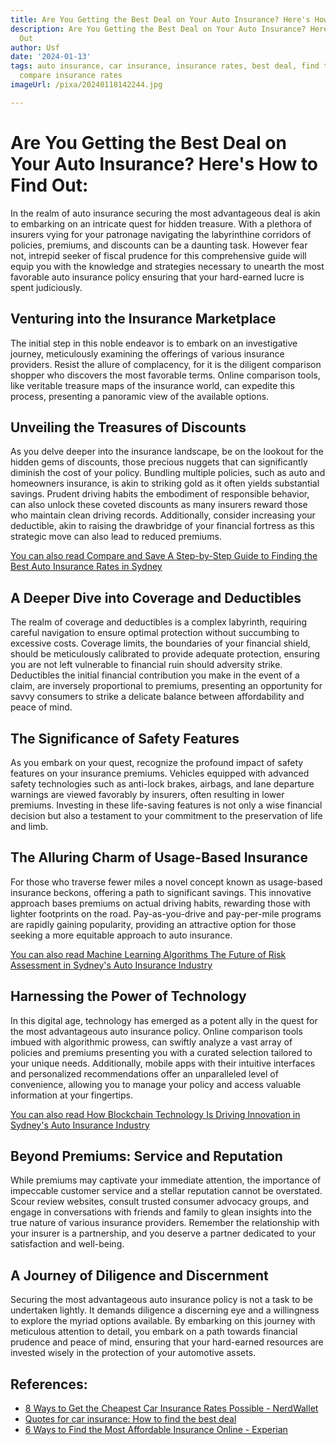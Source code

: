 ```yaml
---
title: Are You Getting the Best Deal on Your Auto Insurance? Here's How to Find Out
description: Are You Getting the Best Deal on Your Auto Insurance? Here's How to Find
  Out
author: Usf
date: '2024-01-13'
tags: auto insurance, car insurance, insurance rates, best deal, find the best deal,
  compare insurance rates
imageUrl: /pixa/20240118142244.jpg

---
```

# **Are You Getting the Best Deal on Your Auto Insurance? Here's How to Find Out:**

In the realm of auto insurance securing the most advantageous deal is akin to  embarking on an intricate  quest for hidden  treasure. With a plethora  of  insurers vying for your  patronage navigating the labyrinthine  corridors of policies, premiums, and discounts can be a daunting task. However fear  not, intrepid seeker of fiscal prudence for  this comprehensive guide  will equip you with the knowledge  and strategies necessary to unearth the most favorable auto insurance policy ensuring that your hard-earned lucre is spent judiciously.


## **Venturing into the Insurance Marketplace**

The  initial step in this noble endeavor is to  embark on an investigative journey, meticulously examining the offerings  of various insurance providers. Resist the allure of complacency, for it is the diligent comparison shopper who  discovers the most favorable terms. Online comparison  tools, like veritable treasure maps of the insurance world, can expedite this process, presenting a panoramic view of the available options.


## **Unveiling the Treasures  of  Discounts**

As you delve deeper into the insurance landscape, be on the lookout for the hidden gems of discounts, those precious nuggets that can significantly diminish  the cost of your policy. Bundling multiple policies, such as auto and  homeowners insurance, is akin to striking gold as it often  yields substantial savings. Prudent driving habits the embodiment of responsible behavior, can also unlock  these coveted  discounts as many insurers reward those who maintain clean driving records. Additionally, consider  increasing your deductible, akin  to raising the drawbridge  of your financial fortress as this strategic move can also  lead  to reduced premiums.


[You can also read Compare and Save A  Step-by-Step Guide to Finding the Best Auto Insurance Rates in  Sydney](Compare%20and%20Save%20A%20Step-by-Step%20Guide%20to%20Finding%20the%20Best%20Auto%20Insurance%20Rates%20in%20Sydney)


## **A Deeper Dive into Coverage and Deductibles**

The realm of coverage and deductibles is a complex labyrinth,  requiring careful navigation  to ensure optimal protection without  succumbing to excessive costs. Coverage limits, the  boundaries of your financial shield, should be meticulously calibrated to provide adequate protection, ensuring you are not left vulnerable to financial ruin should adversity strike. Deductibles  the initial financial contribution  you make in the  event of a claim, are inversely proportional to premiums,  presenting  an opportunity for savvy consumers to  strike a delicate balance between affordability and peace of mind.


## **The Significance of Safety Features**

As you embark on your quest, recognize the profound impact of safety features on your insurance premiums. Vehicles equipped with advanced safety  technologies such as anti-lock brakes, airbags, and lane departure warnings are  viewed  favorably  by insurers, often resulting in  lower premiums. Investing in these life-saving features  is not only a wise  financial decision but also a testament to your commitment to the preservation of life and limb.


##  **The Alluring Charm of Usage-Based Insurance**

For those who traverse  fewer miles  a novel concept  known as usage-based insurance beckons, offering a path to significant savings. This innovative approach bases premiums on actual driving habits, rewarding  those with lighter footprints on the road. Pay-as-you-drive and pay-per-mile programs are rapidly gaining popularity,  providing an attractive option for those seeking a more equitable approach to auto insurance.


[You can also  read Machine Learning Algorithms The  Future of Risk Assessment in  Sydney's Auto  Insurance Industry](Machine%20Learning%20Algorithms%20The%20Future%20of%20Risk%20Assessment%20in%20Sydney%27s%20Auto%20Insurance%20Industry)


## **Harnessing the Power of Technology**

In this digital age, technology has emerged as a potent ally in the quest for the most advantageous auto insurance policy.  Online comparison tools imbued with  algorithmic prowess, can swiftly analyze a vast array  of policies and premiums presenting you with  a curated  selection tailored to your  unique needs. Additionally, mobile apps  with their intuitive interfaces and personalized recommendations offer an unparalleled level of convenience, allowing you to manage your policy and access valuable information at your fingertips.


[You can also read How Blockchain Technology Is Driving Innovation in Sydney's Auto Insurance Industry](How%20Blockchain%20Technology%20Is%20Driving%20Innovation%20in%20Sydney%27s%20Auto%20Insurance%20Industry)


## **Beyond Premiums: Service and Reputation**

While premiums may captivate your immediate attention, the importance of impeccable customer service and a stellar reputation cannot be overstated. Scour review websites, consult trusted consumer advocacy groups, and engage  in conversations  with friends and family to glean insights into the true nature of  various insurance providers. Remember the relationship with  your insurer is a partnership, and you deserve a partner dedicated to your satisfaction and well-being.


##  **A Journey of Diligence and Discernment**

Securing the most  advantageous auto insurance policy is not a task to be undertaken lightly. It demands  diligence a discerning  eye and a willingness to explore the myriad  options available. By embarking on this journey with meticulous attention to detail, you  embark on a path towards financial prudence and peace of mind, ensuring that  your hard-earned resources are invested wisely in the protection of your automotive  assets.

## References:
- [8 Ways to Get the Cheapest Car Insurance Rates Possible - NerdWallet](https://www.nerdwallet.com/article/insurance/auto/ways-to-get-cheapest-car-insurance)
- [Quotes for car insurance: How to find the best deal](https://www.insurancebusinessmag.com/us/guides/quotes-for-car-insurance-how-to-find-the-best-deal-456245.aspx)
- [6 Ways to Find the Most Affordable Insurance Online - Experian](https://www.experian.com/blogs/ask-experian/ways-to-find-the-most-affordable-auto-insurance-online/)
